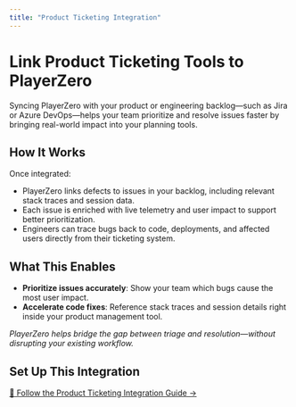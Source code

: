 ```yaml
---
title: "Product Ticketing Integration"
---
```


# Link Product Ticketing Tools to PlayerZero

Syncing PlayerZero with your product or engineering backlog—such as Jira or Azure DevOps—helps your team prioritize and resolve issues faster by bringing real-world impact into your planning tools.

## How It Works

Once integrated:

- PlayerZero links defects to issues in your backlog, including relevant stack traces and session data.  
- Each issue is enriched with live telemetry and user impact to support better prioritization.  
- Engineers can trace bugs back to code, deployments, and affected users directly from their ticketing system.

## What This Enables

- **Prioritize issues accurately**: Show your team which bugs cause the most user impact.  
- **Accelerate code fixes**: Reference stack traces and session details right inside your product management tool.

_PlayerZero helps bridge the gap between triage and resolution—without disrupting your existing workflow._

## Set Up This Integration

[📖 Follow the Product Ticketing Integration Guide →](/developer-guide/configuration-guides/importing-code/import-git-setup-guide)

